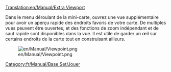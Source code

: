 [[Translation:en/Manual/Extra Viewport]]


[[Category:fr/Manual/Base Set/Jouer]]
Dans le menu déroulant de la mini-carte, ouvrez une vue supplémentaire pour avoir un aperçu rapide des endroits favoris de votre carte. De multiples vues peuvent être ouvertes, et des fonctions de zoom indépendant et de saut rapide sont disponibles dans la vue. Il est utile de garder un œil sur certains endroits de la carte tout en construisant ailleurs.

[[File:en/Manual/Viewpoint.png]]